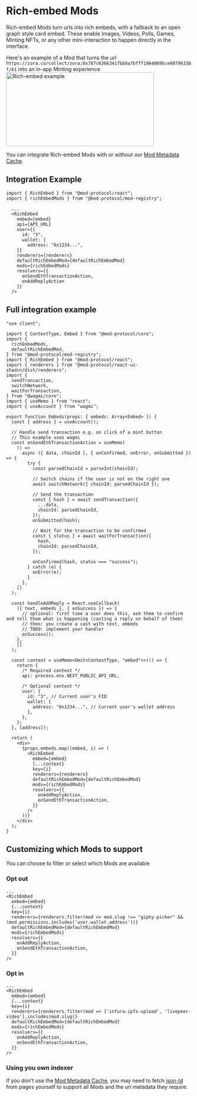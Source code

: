 
# Rich-embed Mods

Rich-embed Mods turn urls into rich embeds, with a fallback to an open graph style card embed. These enable Images, Videos, Polls, Games, Minting NFTs,
or any other mini-interaction to happen directly in the interface.

Here's an example of a Mod that turns the url `https://zora.co/collect/zora:0x787c6366341fbb8a7bfff1064009bce60796338f/61` into an in-app Minting experience
<Image src="/rich-embed.png" alt="Rich-embed example" width="400" height="200" />


You can integrate Rich-embed Mods with or without our [Mod Metadata Cache](../metadata-cache.mdx).


## Integration Example

```tsx
import { RichEmbed } from "@mod-protocol/react";
import { richEmbedMods } from "@mod-protocol/mod-registry";

  ...
  <RichEmbed
    embed={embed}
    api={API_URL}
    user={{
      id: "3",
      wallet: {
        address: "0x1234...",
    }}
    renderers={renderers}
    defaultRichEmbedMod={defaultRichEmbedMod}
    mods={richEmbedMods}
    resolvers={{
      onSendEthTransactionAction,
      onAddReplyAction
    }}
  />
```

## Full integration example

```tsx
"use client";

import { ContextType, Embed } from "@mod-protocol/core";
import {
  richEmbedMods,
  defaultRichEmbedMod,
} from "@mod-protocol/mod-registry";
import { RichEmbed } from "@mod-protocol/react";
import { renderers } from "@mod-protocol/react-ui-shadcn/dist/renderers";
import {
  sendTransaction,
  switchNetwork,
  waitForTransaction,
} from "@wagmi/core";
import { useMemo } from "react";
import { useAccount } from "wagmi";

export function Embeds(props: { embeds: Array<Embed> }) {
  const { address } = useAccount();

  // Handle send transaction e.g. on click of a mint button
  // This example uses wagmi
  const onSendEthTransactionAction = useMemo(
    () =>
      async ({ data, chainId }, { onConfirmed, onError, onSubmitted }) => {
        try {
          const parsedChainId = parseInt(chainId);

          // Switch chains if the user is not on the right one
          await switchNetwork({ chainId: parsedChainId });

          // Send the transaction
          const { hash } = await sendTransaction({
            ...data,
            chainId: parsedChainId,
          });
          onSubmitted(hash);

          // Wait for the transaction to be confirmed
          const { status } = await waitForTransaction({
            hash,
            chainId: parsedChainId,
          });

          onConfirmed(hash, status === "success");
        } catch (e) {
          onError(e);
        }
      },
    []
  );

  const handleAddReply = React.useCallback(
    ({ text, embeds }, { onSuccess }) => {
      // optional: first time a user does this, ask them to confirm and tell them what is happening (casting a reply on behalf of them)
      // then: you create a cast with text, embeds
      // TODO: implement your handler
      onSuccess();
    },
    []
  );

  const context = useMemo<Omit<ContextType, "embed">>(() => {
    return {
      /* Required context */
      api: process.env.NEXT_PUBLIC_API_URL,

      /* Optional context */
      user: {
        id: "3", // Current user's FID
        wallet: {
          address: "0x1234...", // Current user's wallet address
        },
      },
    };
  }, [address]);

  return (
    <div>
      {props.embeds.map((embed, i) => (
        <RichEmbed
          embed={embed}
          {...context}
          key={i}
          renderers={renderers}
          defaultRichEmbedMod={defaultRichEmbedMod}
          mods={richEmbedMods}
          resolvers={{
            onAddReplyAction,
            onSendEthTransactionAction,
          }}
        />
      ))}
    </div>
  );
}
```

## Customizing which Mods to support

You can choose to filter or select which Mods are available

### Opt out

```tsx
...
<RichEmbed
  embed={embed}
  {...context}
  key={i}
  renderers={renderers.filter(mod => mod.slug !== "giphy-picker" && !mod.permissions.includes('user.wallet.address'))}
  defaultRichEmbedMod={defaultRichEmbedMod}
  mods={richEmbedMods}
  resolvers={{
    onAddReplyAction,
    onSendEthTransactionAction,
  }}
/>
```

### Opt in

```tsx
...
<RichEmbed
  embed={embed}
  {...context}
  key={i}
  renderers={renderers.filter(mod => ['infura-ipfs-upload', 'livepeer-video'].includes(mod.slug)}
  defaultRichEmbedMod={defaultRichEmbedMod}
  mods={richEmbedMods}
  resolvers={{
    onAddReplyAction,
    onSendEthTransactionAction,
  }}
/>
```

### Using you own indexer

If you don't use the [Mod Metadata Cache](../metadata-cache.mdx), you may need to fetch [json-ld](https://json-ld.org/) from pages yourself to support all Mods and the url metadata they require.
